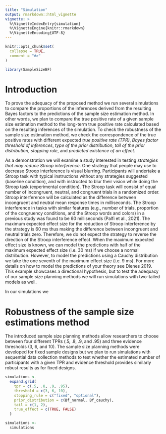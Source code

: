 ```yaml
---
title: "Simulation"
output: rmarkdown::html_vignette
vignette: >
  %\VignetteIndexEntry{simulation}
  %\VignetteEngine{knitr::rmarkdown}
  %\VignetteEncoding{UTF-8}
---
```


```r
knitr::opts_chunk$set(
  collapse = TRUE,
  comment = "#>"
)
```

```r
library(SampleSizeBF)
```

# Introduction

To prove the adequacy of the proposed method we run several simulations to compare the proportions of the inferences derived from the resulting Bayes factors to the predictions of the sample size estimation method. In other words, we plan to compare the true positive rate of a given sample size estimation method to the long-term true positive rate calculated based on the resulting inferences of the simulation. To check the robustness of the sample size estimation method, we check the correspondence of the true positive rates with different expected _true positive rate (TPR)_, _Bayes factor threshold of inferences_, _type of the prior distribution_, _tail of the prior distribution_, _stopping rule_, and _predicted existence of an effect_.

As a demonstration we will examine a study interested in testing _strategies that may reduce Stroop interference_. One strategy that people may use to decrease Stroop interference is visual blurring. Participants will undertake a Stroop task with typical instructions without any strategies suggested (baseline condition), and with instructed to blur their vision while doing the Stroop task (experimental condition). The Stroop task will consist of equal number of incongruent, neutral, and congruent trials in a randomized order. Stroop interference will be calculated as the difference between incongruent and neutral mean response times in milliseconds. The Stroop interference in tasks with similar features (e.g., number of trials, proportion of the congruency conditions, and the Stroop words and colors) in a previous study was found to be 60 milliseconds (Palfi et al., 2021). The maximum expected effect size for the reduction of Stroop interference by the strategy is 60 ms thus making the difference between incongruent and neutral trials zero. Therefore, we do not expect the strategy to reverse the direction of the Stroop interference effect. When the maximum expected effect size is known, we can model the predictions with half of the maximum expected effect size (i.e. 30 ms) if we choose a normal distribution. However, to model the predictions using a Cauchy distribution we take the one seventh of the maximum effect size (i.e. 9 ms). For more details on how to model the predictions of your theory see Dienes 2019. This example showcases a directional hypothesis, but to test the adequacy of our sample size planning methods we will run simulations with two-tailed models as well.

In our simulations we 

# Robustness of the sample size estimations method

The introduced sample size planning methods allow researchers to choose between four different TPRs (.5, .8, .9, and .95) and three evidence thresholds (3, 6, and 10). The sample size planning methods were developed for fixed sample designs but we plan to run simulations with sequential data collection methods to test whether the estimated number of participants with a given TPR and evidence threshold provides similarly robust results as for fixed designs.

```r
simulations <-
  expand.grid(
    tpr = c(.5, .8, .9, .95),
    threshold = c(3, 6, 10),
    stopping_rule = c("fixed", "optional"),
    prior_distribution = c(Bf_normal, Bf_cauchy),
    tail = c(1, 2),
    true_effect = c(TRUE, FALSE)
  )

simulations <- 
  simulations
```


